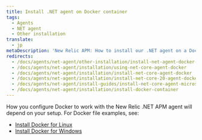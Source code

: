 ```yaml
---
title: Install .NET agent on Docker container
tags:
  - Agents
  - NET agent
  - Other installation
translate:
  - jp
metaDescription: 'New Relic APM: How to install our .NET agent on a Docker container.'
redirects:
  - /docs/agents/net-agent/other-installation/install-net-agent-docker-container
  - /docs/agents/net-agent/installation/using-net-core-agent-docker
  - /docs/agents/net-agent/installation/install-net-core-agent-docker
  - /docs/agents/net-agent/installation/install-net-core-20-agent-docker
  - /docs/agents/net-agent/install-guides/install-net-core-agent-microsoft-docker-container
  - /docs/agents/net-agent/installation/install-docker-container
---
```


How you configure Docker to work with the New Relic .NET APM agent will depend on your setup. For Docker file examples, see: 

* [Install Docker for Linux](/install/dotnet/?deployment=linux&docker=yesDocker)
* [Install Docker for Windows](/install/dotnet/?deployment=windowsInstall&docker=yesDocker)
